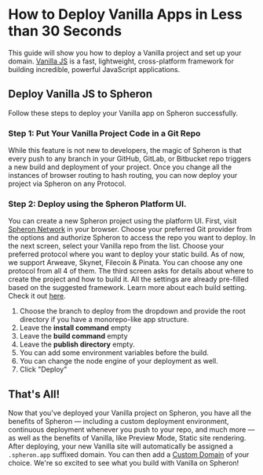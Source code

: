 
# How to Deploy Vanilla Apps in Less than 30 Seconds

This guide will show you how to deploy a Vanilla project and set up your domain.
[Vanilla JS](http://vanilla-js.com/) is a fast, lightweight, cross-platform framework for building incredible, powerful JavaScript applications.

## Deploy Vanilla JS to Spheron

Follow these steps to deploy your Vanilla app on Spheron successfully.

### Step 1: Put Your Vanilla Project Code in a Git Repo

While this feature is not new to developers, the magic of Spheron is that every push to any branch in your GitHub, GitLab, or Bitbucket repo triggers a new build and deployment of your project.
Once you change all the instances of browser routing to hash routing, you can now deploy your project via Spheron on any Protocol.

### Step 2: Deploy using the Spheron Platform UI.

You can create a new Spheron project using the platform UI. First, visit [Spheron Network](https://app.spheron.network/) in your browser.
Choose your preferred Git provider from the options and authorize Spheron to access the repo you want to deploy.
In the next screen, select your Vanilla repo from the list.
Choose your preferred protocol where you want to deploy your static build. As of now, we support Arweave, Skynet, Filecoin & Pinata. You can choose any one protocol from all 4 of them.
The third screen asks for details about where to create the project and how to build it. All the settings are already pre-filled based on the suggested framework. Learn more about each build setting. Check it out [here](https://docs.spheron.network/deployments/get-started#configuring-the-deployment).

1. Choose the branch to deploy from the dropdown and provide the root directory if you have a monorepo-like app structure.
2. Leave the **install command** empty
3. Leave the **build command** empty
4. Leave the **publish directory** empty.
5. You can add some environment variables before the build.
6. You can change the node engine of your deployment as well.
7. Click "Deploy"

## That's All!

Now that you've deployed your Vanilla project on Spheron, you have all the benefits of Spheron — including a custom deployment environment, continuous deployment whenever you push to your repo, and much more — as well as the benefits of Vanilla, like Preview Mode, Static site rendering.
After deploying, your new Vanilla site will automatically be assigned a `.spheron.app` suffixed domain. You can then add a [Custom Domain](https://docs.spheron.network/domain-and-https/centralized-domain/attach-domain) of your choice.
We're so excited to see what you build with Vanilla on Spheron!

<Navigation name="Deploy Vanilla App" />

